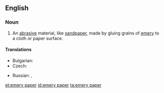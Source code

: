 ==English==
{{wikipedia}}

===Noun===
{{en-noun|-|sg=[[emery]] [[paper]]}}

# An [[abrasive]] material, like [[sandpaper]], made by gluing grains of [[emery]] to a cloth or paper surface.

====Translations====
{{trans-top|abrasive material}}
* Bulgarian: {{t|bg|шкурка|f|sc=Cyrl}}
* Czech: {{t-|cs|smirkový papír|m}}
{{trans-mid}}
* Russian: {{t|ru|наждачная бумага|f|sc=Cyrl}},  {{t|ru|шкурка|f|sc=Cyrl}}
{{trans-bottom}}

[[et:emery paper]]
[[id:emery paper]]
[[ta:emery paper]]